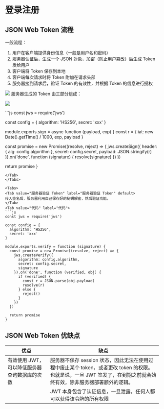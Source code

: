 
# 登录注册

## JSON Web Token 流程

一般流程：

1. 用户在客户端提供身份信息（一般是用户名和密码）
2. 服务器认证后，生成一个 JSON 对象，加密（防止用户篡改）后生成 Token 发给用户
3. 客户端将 Token 保存到本地
4. 客户端每次请求时将 Token 附加在请求头部
5. 服务器接到请求后，验证 Token 的有效性，并根据 Token 的信息进行授权

<img src="./jwt.png" />

<Tabs>
<Tab value="服务器生成 Token" label="服务器生成 Token">
服务器生成的 Token 由三部分组成：

![](./jwt.png)

</Tab>
<Tab value="代码" label="代码">
```js
const jws = require('jws')

const config = {
  algorithm: 'HS256',
  secret: 'xxx'
}

module.exports.sign = async function (payload, exp) {
  const r = {
    iat: new Date().getTime() / 1000,
    exp,
    payload
  }

  const promise = new Promise((resolve, reject) => {
    jws.createSign({
      header: { alg: config.algorithm },
      secret: config.secret,
      payload: JSON.stringify(r)
    }).on('done', function (signature) {
      resolve(signature)
    })
  })

  return promise
}
```
</Tab>
</Tabs>

<Tabs>
<Tab value="服务器验证 Token" label="服务器验证 Token" default>
传入签名后，服务器利用自己保存好的秘钥解密，然后验证功能。
</Tab>
<Tab value="代码" label="代码">
```js
const jws = require('jws')

const config = {
  algorithm: 'HS256',
  secret: 'xxx'
}

module.exports.verify = function (signature) {
  const promise = new Promise((resolve, reject) => {
    jws.createVerify({
      algorithm: config.algorithm,
      secret: config.secret,
      signature
    }).on('done', function (verified, obj) {
      if (verified) {
        const r = JSON.parse(obj.payload)
        resolve(r)
      } else {
        reject()
      }
    })
  })

  return promise
}
```
</Tab>
</Tabs>

## JSON Web Token 优缺点

| 优点 | 缺点 |
| -- | -- |
| 有效使用 JWT，可以降低服务器查询数据库的次数 | 服务器不保存 session 状态，因此无法在使用过程中废止某个 token，或者更改 token 的权限。也就是说，一旦 JWT 签发了，在到期之前就会始终有效，除非服务器部署额外的逻辑。|
| | JWT 本身包含了认证信息，一旦泄露，任何人都可以获得该令牌的所有权限 |
